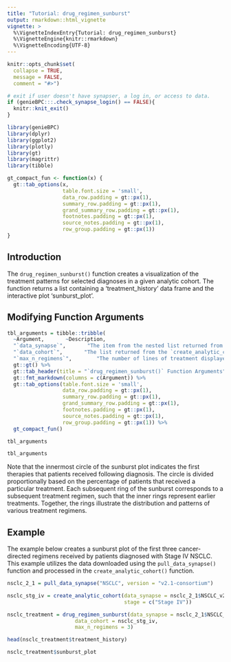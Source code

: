 ```yaml
---
title: "Tutorial: drug_regimen_sunburst"
output: rmarkdown::html_vignette
vignette: >
  %\VignetteIndexEntry{Tutorial: drug_regimen_sunburst}
  %\VignetteEngine{knitr::rmarkdown}
  %\VignetteEncoding{UTF-8}
---
```


```r
knitr::opts_chunk$set(
  collapse = TRUE,
  message = FALSE,
  comment = "#>")

# exit if user doesn't have synapser, a log in, or access to data.
if (genieBPC:::.check_synapse_login() == FALSE){
  knitr::knit_exit()
}
```

```r
library(genieBPC)
library(dplyr)
library(ggplot2)
library(plotly)
library(gt)
library(magrittr)
library(tibble)
```

```r
gt_compact_fun <- function(x) {
  gt::tab_options(x,
                  table.font.size = 'small',
                  data_row.padding = gt::px(1),
                  summary_row.padding = gt::px(1),
                  grand_summary_row.padding = gt::px(1),
                  footnotes.padding = gt::px(1),
                  source_notes.padding = gt::px(1),
                  row_group.padding = gt::px(1))
}
```


## Introduction

The `drug_regimen_sunburst()` function creates a visualization of the treatment patterns for selected diagnoses in a given analytic cohort. The function returns a list containing a 'treatment_history' data frame and the interactive plot 'sunburst_plot'.


## Modifying Function Arguments

```r
tbl_arguments = tibble::tribble(
  ~Argument,       ~Description,
  "`data_synapse`",       "The item from the nested list returned from pull_data_synapse() corresponding to the cancer cohort of interest.",
  "`data_cohort`",       "The list returned from the `create_analytic_cohort()` function call.",
  "`max_n_regimens`",        "The number of lines of treatment displayed in the sunburst plot.") %>%
  gt::gt() %>%
  gt::tab_header(title = "`drug_regimen_sunburst()` Function Arguments") %>%
  gt::fmt_markdown(columns = c(Argument)) %>%
  gt::tab_options(table.font.size = 'small',
                  data_row.padding = gt::px(1),
                  summary_row.padding = gt::px(1),
                  grand_summary_row.padding = gt::px(1),
                  footnotes.padding = gt::px(1),
                  source_notes.padding = gt::px(1),
                  row_group.padding = gt::px(1)) %>%
  gt_compact_fun()

tbl_arguments
```

```r
tbl_arguments
```

Note that the innermost circle of the sunburst plot indicates the first therapies that patients received following diagnosis. The circle is divided proportionally based on the percentage of patients that received a particular treatment. Each subsequent ring of the sunburst corresponds to a subsequent treatment regimen, such that the inner rings represent earlier treatments. Together, the rings illustrate the distribution and patterns of various treatment regimens.


## Example

The example below creates a sunburst plot of the first three cancer-directed regimens received by patients diagnosed with Stage IV NSCLC. This example utilizes the data downloaded using the `pull_data_synapse()` function and processed in the `create_analytic_cohort()` function.


```r
nsclc_2_1 = pull_data_synapse("NSCLC", version = "v2.1-consortium")

nsclc_stg_iv = create_analytic_cohort(data_synapse = nsclc_2_1$NSCLC_v2.1,
                                      stage = c("Stage IV"))

nsclc_treatment = drug_regimen_sunburst(data_synapse = nsclc_2_1$NSCLC_v2.1,
                      data_cohort = nsclc_stg_iv,
                      max_n_regimens = 3)
```

```r
head(nsclc_treatment$treatment_history)
```

```r
nsclc_treatment$sunburst_plot
```

